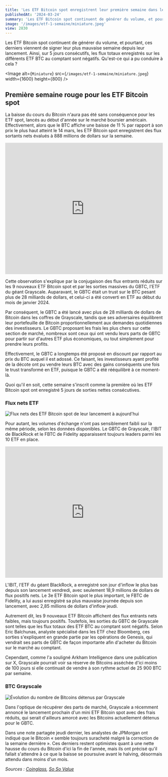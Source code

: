 ```yaml
---
title: 'Les ETF Bitcoin spot enregistrent leur première semaine dans le négatif, pourquoi ?'
publishedAt: '2024-03-24'
summary: 'Les ETF Bitcoin spot continuent de générer du volume, et pourtant, ces derniers viennent de signer leur plus mauvaise semaine depuis leur lancement.'
image: '/images/etf-1-semaine/miniature.jpeg'
view: 2830
---
```


Les ETF Bitcoin spot continuent de générer du volume, et pourtant, ces derniers viennent de signer leur plus mauvaise semaine depuis leur lancement. Ainsi, sur 5 jours consécutifs, les flux totaux enregistrés sur les différents ETF BTC au comptant sont négatifs. Qu'est-ce qui a pu conduire à cela ?

<Image
  alt={`Miniature`}
  src={`/images/etf-1-semaine/miniature.jpeg`}
  width={1600}
  height={800}
/>

## Première semaine rouge pour les ETF Bitcoin spot

La baisse du cours du Bitcoin n'aura pas été sans conséquence pour les ETF spot, lancés au début d'année sur le marché boursier américain. Effectivement, alors que le BTC affiche une baisse de 11 % par rapport à son prix le plus haut atteint le 14 mars, les ETF Bitcoin spot enregistrent des flux sortants nets évalués à 888 millions de dollars sur la semaine.

<iframe width="100%" height="420" frameborder="0" src="https://www.theblock.co/data/crypto-markets/bitcoin-etf/spot-bitcoin-etf-flows/embed" title="Spot Bitcoin ETF Flows"></iframe>

Cette observation s'explique par la conjugaison des flux entrants réduits sur les 9 nouveaux ETF Bitcoin spot et par les sorties massives du GBTC, l'ETF du géant Grayscale. Auparavant, le GBTC était un trust sur le BTC pesant plus de 28 milliards de dollars, et celui-ci a été converti en ETF au début du mois de janvier 2024.

Par conséquent, le GBTC a été lancé avec plus de 28 milliards de dollars de Bitcoin dans les coffres de Grayscale, tandis que ses adversaires équilibrent leur portefeuille de Bitcoin proportionnellement aux demandes quotidiennes des investisseurs. Le GBTC proposant les frais les plus chers sur cette section de marché, nombreux sont ceux qui ont vendu leurs parts de GBTC pour partir sur d'autres ETF plus économiques, ou tout simplement pour prendre leurs profits.

Effectivement, le GBTC a longtemps été proposé en discount par rapport au prix du BTC auquel il est adossé. Ce faisant, les investisseurs ayant profité de la décote ont pu vendre leurs BTC avec des gains conséquents une fois le trust transformé en ETF, puisque le GBTC a été rééquilibré à ce moment-là.

Quoi qu'il en soit, cette semaine s'inscrit comme la première où les ETF Bitcoin spot ont enregistré 5 jours de sorties nettes consécutives.

### Flux nets ETF
![Flux nets des ETF Bitcoin spot de leur lancement à aujourd'hui](/images/etf-1-semaine/Flux-nets-ETF.webp)

Pour autant, les volumes d'échange n'ont pas sensiblement faibli sur la même période, selon les données disponibles. Le GBTC de Grayscale, l'IBIT de BlackRock et le FBTC de Fidelity apparaissent toujours leaders parmi les 10 ETF en place.

<iframe width="100%" height="420" frameborder="0" src="https://www.theblock.co/data/crypto-markets/bitcoin-etf/bitcoin-spot-etf-volumes/embed" title="Spot Bitcoin ETF Volumes"></iframe>

L'IBIT, l'ETF du géant BlackRock, a enregistré son jour d'inflow le plus bas depuis son lancement vendredi, avec seulement 18,9 millions de dollars de flux positifs nets. Le 3e ETF Bitcoin spot le plus important, le FBTC de Fidelity, a lui aussi enregistré sa plus mauvaise journée depuis son lancement, avec 2,85 millions de dollars d'inflow jeudi.

Autrement dit, les 9 nouveaux ETF Bitcoin affichent des flux entrants nets faibles, mais toujours positifs. Toutefois, les sorties du GBTC de Grayscale sont telles que les flux totaux des ETF BTC au comptant sont négatifs. Selon Eric Balchunas, analyste spécialisé dans les ETF chez Bloomberg, ces sorties s'expliquent en grande partie par les opérations de Genesis, qui vendrait ses parts de GBTC de façon importante afin d'acheter du Bitcoin sur le marché au comptant.

Cependant, comme l'a souligné Arkham Intelligence dans une publication sur X, Grayscale pourrait voir sa réserve de Bitcoins asséchée d'ici moins de 100 jours si elle continuait de vendre à son rythme actuel de 25 900 BTC par semaine.

### BTC Grayscale
![Évolution du nombre de Bitcoins détenus par Grayscale](/images/etf-1-semaine/BTC-Grayscale.webp)

Dans l'optique de récupérer des parts de marché, Grayscale a récemment annoncé le lancement prochain d'un mini ETF Bitcoin spot avec des frais réduits, qui serait d'ailleurs amorcé avec les Bitcoins actuellement détenus pour le GBTC.

Dans une note partagée jeudi dernier, les analystes de JPMorgan ont indiqué que le Bitcoin « semble toujours suracheté malgré la correction de la semaine dernière ». Ces derniers restent optimistes quant à une nette hausse du cours du Bitcoin d'ici la fin de l'année, mais ils ont précisé qu'il fallait s'attendre à ce que la baisse se poursuive avant le halving, désormais attendu dans moins d'un mois.

_Sources : [Coinglass](https://www.coinglass.com/), [So So Value](https://sosovalue.xyz/assets/etf)_
